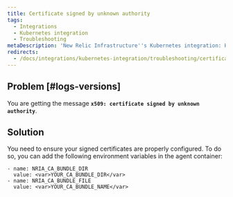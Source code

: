 ```yaml
---
title: Certificate signed by unknown authority
tags:
  - Integrations
  - Kubernetes integration
  - Troubleshooting
metaDescription: 'New Relic Infrastructure''s Kubernetes integration: How to install and activate the integration, and what data is reported.'
redirects:
  - /docs/integrations/kubernetes-integration/troubleshooting/certificate-signed-unknown-authority
---
```


## Problem [#logs-versions]

You are getting the message **`x509: certificate signed by unknown authority`**.

## Solution

You need to ensure your signed certificates are properly configured. To do so, you can add the following environment variables in the agent container:

```
- name: NRIA_CA_BUNDLE_DIR 
  value: <var>YOUR_CA_BUNDLE_DIR</var> 
- name: NRIA_CA_BUNDLE_FILE  
  value: <var>YOUR_CA_BUNDLE_NAME</var>
```

